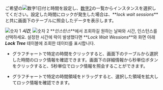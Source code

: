 <ProdImg img='db-locktress-basic.png' desc='락 트리' />

<Xclude product='postgresql'>

ご希望の![数字1](/img/number-01.png)日付と時間を設定し、[数字2](/img/number-02.png)の一覧からインスタンスを選択してください。設定した時間にロックが発生した場合は、**_lock wait sessions_**と共に画面下のテーブルに照会したデータを表示します。

</Xclude>

<InDoc product='postgresql'>

![숫자 1](/img/number-01.png) **_시간_**, ![숫자 2](/img/number-02.png) **_인스턴스_**에서 조회하길 원하는 날짜와 시간, 인스턴스를 선택하세요. 설정한 시간에 락이 발생했다면 **_Lock Wait Wessions_**와 화면 아래 **_Lock Tree_** 테이블에 조회한 데이터를 표시합니다.

</InDoc>

-   グラフチャートで特定の時間をクリックすると、画面下のテーブルから選択した時間のロック情報を確認できます。画面下の詳細情報から秒単位ボタンをクリックすると、5秒単位でロック情報を照会することができます。

-   グラフチャートで特定の時間領域をドラッグすると、選択した領域を拡大してロック情報を確認できます。

